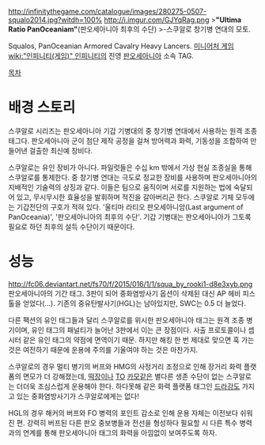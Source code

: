 http://infinitythegame.com/catalogue/images/280275-0507-squalo2014.jpg?witdh=100%
http://i.imgur.com/GJYqRag.png
>'''"Ultima Ratio PanOceaniam"'''(판오세아니아 최후의 수단)
>-스쿠알로 창기병 연대의 모토.

Squalos, PanOceanian Armored Cavalry Heavy Lancers. [[미니어처 게임]] [[wiki:"인피니티(게임)" 인피니티]]의 진영 [[판오세아니아]] 소속 TAG.

[[목차]]
= 배경 스토리 =
스쿠알로 시리즈는 판오세아니아 기갑 기병대의 중 창기병 연대에서 사용하는 원격 조종 태그다. 판오세아니아 군이 첨단 제작 공정을 걸쳐 방어력과 화력, 기동성을 조합하여 만들어낸 걸출한 최신예 장비다.

스쿠알로는 유인 장비가 아니다. 파일럿들은 수십 km 밖에서 가상 현실 조종실을 통해 스쿠알로를 통제한다. 중 창기병 연대는 극도로 정교한 장비를 사용하며 판오세아니아의 지배적인 기술력의 상징과 같다. 이들은 팀으로 움직이며 서로를 지원하는 법에 숙달되어 있고, 무시무시한 효율성을 발휘하며 적진을 갈아버리곤 한다. 스쿠알로 기체 모두에는 기갑전단의 구호가 적혀 있다. '울티마 라티오 판오세아니암(Last argument of PanOceania)', '판오세아니아의 최후의 수단'. 기갑 기병대는 판오세아니아가 그토록 필요로 하던 최후의 설득 수단이기 때문이다.
= 성능 =
http://fc06.deviantart.net/fs70/f/2015/016/1/1/squa_by_rooki1-d8e3xyb.png
판오세아니아의 기간 태그. 3판이 되어 중화염방사기 옵션이 삭제된 대신 AP 헤비 피스톨을 얻었다(...). 기존의 중유탄발사기(HGL)는 남아있지만, SWC는 0.5 더 늘었다.

다른 팩션의 유인 태그들과 달리 스쿠알로를 위시한 판오세아니아 태그는 원격 조종 병기이며, 유인 태그의 패널티가 늘어난 3판에서 이는 큰 장점이다. 사출 프로토콜이나 셉시터 같은 유인 태그의 약점에 면역이기 때문. 하지만 해킹 한 번 제대로 맞으면 훅 가는 것은 여전하기 때문에 운용에 주의를 기울여야 하는 것은 마찬가지. 

스쿠알로의 경우 멀티 병기의 버프와 HMG의 사정거리 조정으로 인해 장거리 화력 플랫폼의 면모가 더 강해졌는데, [[요튬|떡장]]이나 [[커터(인피니티)|TO]] [[클라우제비츠 울란|카모]]같은 별다른 생존 수단이 없는 스쿠알로는 더더욱 조심스럽게 운용해야 한다. 하다못해 같은 화력 플랫폼 태그인 [[드라강]]도 가지고 있는 중화염방사기가 스쿠알로에게는 없다! 

HGL의 경우 해커의 버프와 FO 병력의 포인트 감소로 인해 운용 자체는 이전보다 쉬워진 편. 강력히 버프된 다른 판오 중보병들과 전선을 형성하다 필요할 시 다른 특수 병력과의 연계를 통해 판오세아니아 태그의 화력을 아낌없이 보여주도록 하자.
